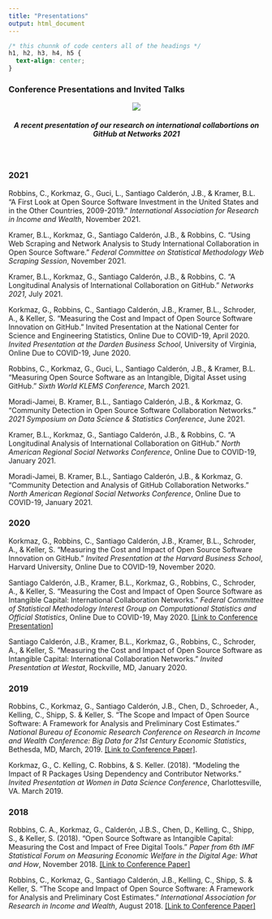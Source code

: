 ```yaml
---
title: "Presentations"
output: html_document
---
```


```css
/* this chunnk of code centers all of the headings */
h1, h2, h3, h4, h5 {
  text-align: center;
}
```

### Conference Presentations and Invited Talks

<center>

[![](/./presentations_files/oss-youtube.png)](https://www.youtube.com/watch?v=v3hFbld07qA)

</center>  

##### A recent presentation of our research on international collabortions on GitHub at *Networks 2021* {style=text-align:center}  
  
  
<br>

### 2021

Robbins, C., Korkmaz, G., Guci, L., Santiago Calderón, J.B., & Kramer, B.L. “A First Look at Open Source Software Investment in the United States and in the Other Countries, 2009-2019.” *International Association for Research in Income and Wealth*, November 2021.

Kramer, B.L., Korkmaz, G., Santiago Calderón, J.B., & Robbins, C. “Using Web Scraping and Network Analysis to Study International Collaboration in Open Source Software.” *Federal Committee on Statistical Methodology Web Scraping Session*, November 2021. 

Kramer, B.L., Korkmaz, G., Santiago Calderón, J.B., & Robbins, C. “A Longitudinal Analysis of International Collaboration on GitHub.” *Networks 2021*, July 2021.

Korkmaz, G., Robbins, C., Santiago Calderón, J.B., Kramer, B.L., Schroder, A., & Keller, S. “Measuring the Cost and Impact of Open Source Software Innovation on GitHub.” Invited Presentation at the National Center for Science and Engineering Statistics, Online Due to COVID-19, April 2020. *Invited Presentation at the Darden Business School*, University of Virginia, Online Due to COVID-19, June 2020. 

Robbins, C., Korkmaz, G., Guci, L., Santiago Calderón, J.B., & Kramer, B.L. “Measuring Open Source Software as an Intangible, Digital Asset using GitHub.” *Sixth World KLEMS Conference*, March 2021.

Moradi-Jamei, B. Kramer, B.L., Santiago Calderón, J.B., & Korkmaz, G. “Community Detection in Open Source Software Collaboration Networks.” *2021 Symposium on Data Science & Statistics Conference*, June 2021.

Kramer, B.L., Korkmaz, G., Santiago Calderón, J.B., & Robbins, C. “A Longitudinal Analysis of International Collaboration on GitHub.” *North American Regional Social Networks Conference*, Online Due to COVID-19, January 2021.

Moradi-Jamei, B. Kramer, B.L., Santiago Calderón, J.B., & Korkmaz, G. “Community Detection and Analysis of GitHub Collaboration Networks.” *North American Regional Social Networks Conference*, Online Due to COVID-19, January 2021.

### 2020

Korkmaz, G., Robbins, C., Santiago Calderón, J.B., Kramer, B.L., Schroder, A., & Keller, S. “Measuring the Cost and Impact of Open Source Software Innovation on GitHub.” *Invited Presentation at the Harvard Business School*, Harvard University, Online Due to COVID-19, November 2020. 

Santiago Calderón, J.B., Kramer, B.L., Korkmaz, G., Robbins, C., Schroder, A., & Keller, S. “Measuring the Cost and Impact of Open Source Software as Intangible Capital: International Collaboration Networks.” *Federal Committee of Statistical Methodology Interest Group on Computational Statistics and Official Statistics*, Online Due to COVID-19, May 2020. [[Link to Conference Presentation]](https://nces.ed.gov/fcsm/pdf/Calderon_Blended_Data_OSS.pdf)

Santiago Calderón, J.B., Kramer, B.L., Korkmaz, G., Robbins, C., Schroder, A., & Keller, S. “Measuring the Cost and Impact of Open Source Software as Intangible Capital: International Collaboration Networks.” *Invited Presentation at Westat*, Rockville, MD, January 2020. 

### 2019 

Robbins, C., Korkmaz, G., Santiago Calderón, J.B., Chen, D., Schroeder, A., Kelling, C., Shipp, S. & Keller, S. “The Scope and Impact of Open Source Software: A Framework for Analysis and Preliminary Cost Estimates.” *National Bureau of Economic Research Conference on Research in Income and Wealth Conference: Big Data for 21st Century Economic Statistics*, Bethesda, MD, March, 2019. [[Link to Conference Paper]](https://conference.nber.org/conf_papers/f111802.pdf).

Korkmaz, G., C. Kelling, C. Robbins, & S. Keller. (2018). “Modeling the Impact of R Packages Using Dependency and Contributor Networks.” *Invited Presentation at Women in Data Science Conference*, Charlottesville, VA. March 2019.

### 2018 

Robbins, C. A., Korkmaz, G., Calderón, J.B.S., Chen, D., Kelling, C., Shipp, S., & Keller, S. (2018). "Open Source Software as Intangible Capital: Measuring the Cost and Impact of Free Digital Tools." *Paper from 6th IMF Statistical Forum on Measuring Economic Welfare in the Digital Age: What and How*, November 2018. [[Link to Conference Paper]](https://www.imf.org/~/media/Files/Conferences/2018/6th-stats-forum/session-3carol-robbinsopen-source-software-as-intangible-capitalmeasuring-the-cost-and-impact-of-fre.ashx)

Robbins, C., Korkmaz, G., Santiago Calderón, J.B., Kelling, C., Shipp, S. & Keller, S. “The Scope and Impact of Open Source Software: A Framework for Analysis and Preliminary Cost Estimates.” *International Association for Research in Income and Wealth*, August 2018. [[Link to Conference Paper]](http://old.iariw.org/copenhagen/robbins.pdf)

<br>





